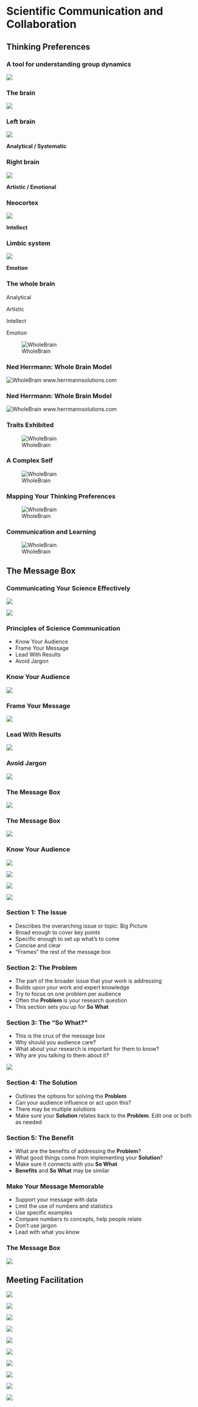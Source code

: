 # Scientific Communication and Collaboration



## Thinking Preferences


### A tool for understanding group dynamics

![](images/brain.jpg)


### The brain



![](images/Brain.jpg)



### Left brain


![](images/LeftBrain.jpg)

**Analytical / Systematic**


### Right brain


![](images/RightBrain.jpg)


**Artistic / Emotional**

### Neocortex 


![](images/Neocortex.jpg)


**Intellect**

### Limbic system



![](images/Limbic.jpg)




**Emotion**


### The whole brain




Analytical

Artistic

Intellect

Emotion




![WholeBrain](images/wholebrain.png)


### Ned Herrmann: Whole Brain Model


![WholeBrain](images/whole-brain-model-2016.jpg)
www.herrmannsolutions.com

### Ned Herrmann: Whole Brain Model

![WholeBrain](images/whole-brain-model-2016v2.jpg)
www.herrmannsolutions.com

### Traits Exhibited

![WholeBrain](images/WholeBrainTraits.jpg)


### A Complex Self


![WholeBrain](images/WholeBrainSelf.jpg)


### Mapping Your Thinking Preferences


![WholeBrain](images/WholeBrainMap.jpg)


### Communication and Learning



![WholeBrain](images/WholeBrainCommunication.jpg)



## The Message Box


### Communicating Your Science Effectively

![](images/MessageBox.png)






![](images/Compass.png)



### Principles of Science Communication


- Know Your Audience
- Frame Your Message
- Lead With Results
- Avoid Jargon

### Know Your Audience


![](images/Audience.jpg)

### Frame Your Message 


![](images/resonate.png)


### Lead With Results



![](images/Approach.png)


### Avoid Jargon




![](images/Jargon.png)

### The Message Box




![](images/MessageBox2.png)

### The Message Box


![](images/BlankMessageBox.png)

### Know Your Audience

![](images/Public.jpg)

![](images/Teachers.jpg)

![](images/PolicyMakers.jpg)

![](images/Students.jpg)

### Section 1: The Issue

- Describes the overarching issue or topic: Big Picture
- Broad enough to cover key points
- Specific enough to set up what's to come
- Concise and clear
- "Frames" the rest of the message box

### Section 2: The Problem

- The part of the broader issue that your work is addressing
- Builds upon your work and expert knowledge
- Try to focus on one problem per audience
- Often the **Problem** is your research question
- This section sets you up for **So What**

### Section 3: The "So What?"

- This is the crux of the message box
- Why should you audience care?
- What about your research is important for them to know?
- Why are you talking to them about it?

![](images/SoWhat.png)

### Section 4: The Solution

- Outlines the options for solving the **Problem**
- Can your audience influence or act upon this?
- There may be multiple solutions
- Make sure your **Solution** relates back to the **Problem**. Edit one or both as needed

### Section 5: The Benefit

- What are the benefits of addressing the **Problem**?
- What good things come from implementing your **Solution**?
- Make sure it connects with you **So What**
- **Benefits** and **So What** may be similar

### Make Your Message Memorable

- Support your message with data
- Limit the use of numbers and statistics
- Use specific examples
- Compare numbers to concepts, help people relate
- Don't use jargon
- Lead with what you know

### The Message Box


![](images/MessageBoxPrompts.png)



## Meeting Facilitation



![](images/StickyDos1.png)


![](images/StickyDos2.png)


![](images/StickyDos3.png)


![](images/StickyDos4.png)


![](images/StickyDos5.png)


![](images/StickyDos6.png)


![](images/StickyDos7.png)


![](images/StickyDos8.png)


![](images/StickyDos9.png)


![](images/StickyDos10.png)





